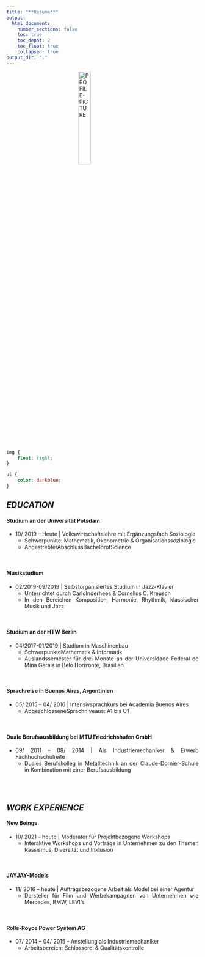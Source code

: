 ```yaml
---
title: "**Resume**" 
output:
  html_document: 
    number_sections: false
    toc: true
    toc_depht: 2
    toc_float: true
    collapsed: true
output_dir: "."
---
```


<style>
body {
text-align: justify}

</style>

<img src="/Users/Fabio/Desktop/GitHub/Fabio-Auerswald.github.io/Auerswald.JPG" style="display: block; margin: 0 auto;" alt="PROFILE-PICTURE"
	title="" width="25%" />
```css
img {
    float: right;
}
```



```css
ul {
    color: darkblue;
}
```
## *EDUCATION*

#### **Studium an der Universität Potsdam**

  * 10/ 2019 – Heute | Volkswirtschaftslehre mit Ergänzungsfach Soziologie 
      + Schwerpunkte: Mathematik, Ökonometrie & Organisationssoziologie
      + AngestrebterAbschlussBachelorofScience
      
<br/>


#### **Musikstudium**
  - 02/2019-09/2019 | Selbstorganisiertes Studium in Jazz-Klavier
    + Unterrichtet durch CarloInderhees & Cornelius C. Kreusch
    + In den Bereichen Komposition, Harmonie, Rhythmik, klassischer Musik und Jazz
    
<br/>


#### **Studium an der HTW Berlin**
 - 04/2017-01/2019 | Studium in Maschinenbau
    + SchwerpunkteMathematik & Informatik
    + Auslandssemester für drei Monate an der Universidade Federal de Mina Gerais
    in Belo Horizonte, Brasilien
    
<br/>


#### **Sprachreise in Buenos Aires, Argentinien**
  - 05/ 2015 – 04/ 2016 | Intensivsprachkurs bei Academia Buenos Aires
    + AbgeschlosseneSprachniveaus: A1 bis C1
    
<br/>
    
    
#### **Duale Berufsausbildung bei MTU Friedrichshafen GmbH**
  - 09/ 2011 – 08/ 2014 | Als Industriemechaniker & Erwerb Fachhochschulreife
    + Duales Berufskolleg in Metalltechnik an der Claude-Dornier-Schule in
    Kombination mit einer Berufsausbildung
    
<br/><br/>


## *WORK EXPERIENCE*

#### **New Beings**
  - 10/ 2021 – heute | Moderator für Projektbezogene Workshops
    + Interaktive Workshops und Vorträge in Unternehmen zu den Themen Rassismus, Diversität
      und Inklusion
      
<br/>

#### **JAYJAY-Models**
  - 11/ 2016 – heute | Auftragsbezogene Arbeit als Model bei einer Agentur
    + Darsteller für Film und Werbekampagnen von Unternehmen wie Mercedes, BMW, LEVI‘s

<br/>

#### **Rolls-Royce Power System AG**
  - 07/ 2014 – 04/ 2015 - Anstellung als Industriemechaniker
    + Arbeitsbereich: Schlosserei & Qualitätskontrolle


